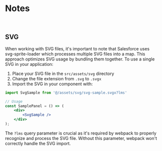

<Meta title="Design System/Notes" />

# Notes

&nbsp;

## SVG

When working with SVG files, it's important to note that Salesforce uses svg-sprite-loader which processes multiple SVG files into a map. This approach optimizes SVG usage by bundling them together.
To use a single SVG in your application:

1. Place your SVG file in the `src/assets/svg` directory
2. Change the file extension from `.svg` to `.svgx`
3. Import the SVG in your component with:

```jsx
import SvgSample from '@/assets/svg/svg-sample.svgx?lms'

// Usage
const SamplePanel = () => (
    <div>
        <SvgSample />
    </div>
);
```


The `?lms` query parameter is crucial as it's required by webpack to properly recognize and process the SVG file. Without this parameter, webpack won't correctly handle the SVG import.
